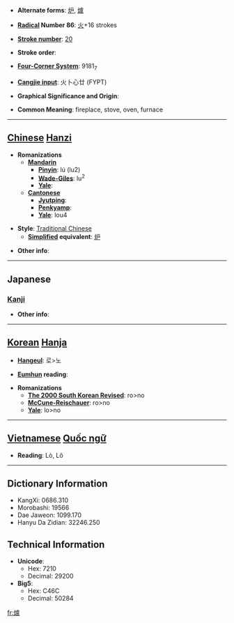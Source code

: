 * '''Alternate forms''': [[炉]], [[爐]]

* '''[[Wiktionary:Chinese radical index| Radical]] Number 86''': [[Wiktionary:Chinese radical index 火|火]]+16 strokes

* '''[[Wiktionary:Chinese total strokes index|Stroke number]]''': [[Wiktionary:Chinese total strokes index 20|20]]

* '''Stroke order''': 

* '''[[Wiktionary:Chinese four corner index|Four-Corner System]]''': 9181<sub>7</sub>

* '''[[Wiktionary:Chinese Cangjie index|Cangjie input]]''': 火卜心廿 (FYPT)

* '''Graphical Significance and Origin''': 

* '''Common Meaning''': fireplace, stove, oven, furnace

----

== [[Chinese]] [[Hanzi]] ==

* '''Romanizations'''
** '''[[Mandarin]]'''
*** '''[[Pinyin]]''': lú (lu2)
*** '''[[Wade-Giles]]''': lu<sup>2</sup>
*** '''[[Yale]]''': 
** '''[[Cantonese]]'''
*** '''[[Jyutping]]''':
*** '''[[Penkyamp]]''': 
*** '''[[Yale]]''': lou4

* '''Style''': [[Traditional Chinese]] 
** '''[[Simplified Chinese|Simplified]] equivalent''': [[炉]]

* '''Other info''': 

----

==Japanese==
===[[Kanji]]===
{{kanji|on readings=[[ろ]] (ro)|kun readings=[[いろり]] (irori)}}

* '''Other info''':  

----

== [[Korean]] [[Hanja]] ==

* '''[[Hangeul]]''': 로>노

* '''[[Eumhun]] reading''': 

* '''Romanizations'''
** '''[[The 2000 South Korean Revised Romanization|The 2000 South Korean Revised]]''': ro>no
** '''[[McCune-Reischauer]]''': ro>no
** '''[[Yale]]''': lo>no


----

== [[Vietnamese]] [[Quốc ngữ]] ==

* '''Reading''': Lò, Lô

----

== Dictionary Information ==

* KangXi: 0686.310
* Morobashi: 19566
* Dae Jaweon: 1099.170
* Hanyu Da Zidian: 32246.250

== Technical Information ==

* '''Unicode''':
** Hex: 7210
** Decimal: 29200
* '''Big5''':
** Hex: C46C
** Decimal: 50284

[[fr:爐]]